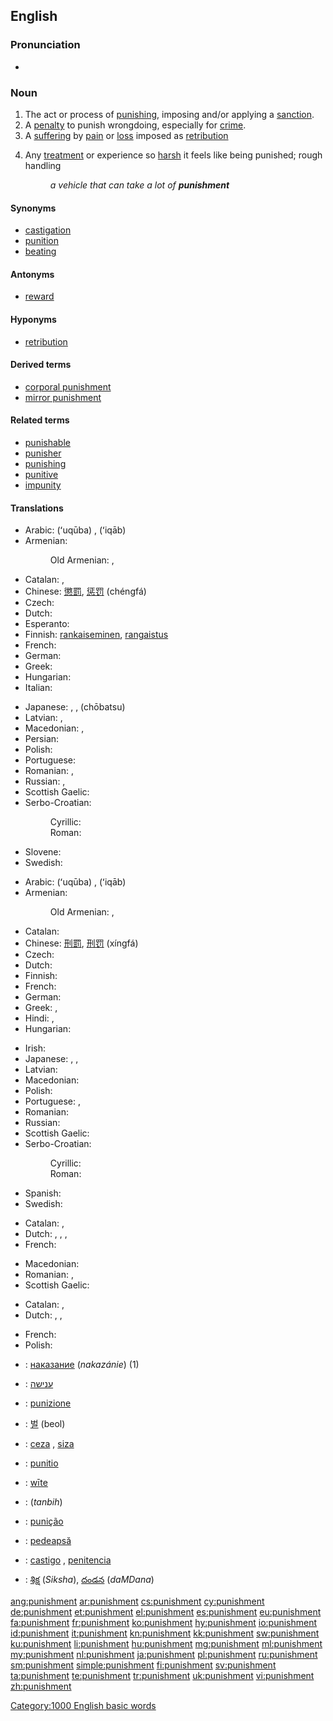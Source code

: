 {{wikipedia}}
==English==

===Pronunciation===
* {{audio|en-us-punishment.ogg|Audio (US)}}

===Noun===
{{en-noun}}

# The act or process of [[punish]]ing, imposing and/or applying a [[sanction]].
# A [[penalty]] to punish wrongdoing, especially for [[crime]].
# A [[suffering]] by [[pain]] or [[loss]] imposed as [[retribution]]
# {{figuratively}} Any [[treatment]] or experience so [[harsh]] it feels like being punished; rough handling
#: ''a vehicle that can take a lot of '''punishment'''''

====Synonyms====
* [[castigation]]
* [[punition]]
* [[beating]]

====Antonyms====
* [[reward]]

====Hyponyms====
* [[retribution]]

====Derived terms====
* [[corporal punishment]]
* [[mirror punishment]]

====Related terms====
* [[punishable]]
* [[punisher]]
* [[punishing]]
* [[punitive]]
* [[impunity]]

====Translations====
{{trans-top|the act of punishing}}
* Arabic: {{Arab|[[عقوبة]]}} (ʻuqūba) {{f}}, {{Arab|[[عقاب]]}} (ʻiqāb) {{m}}
* Armenian: {{t-|hy|պատիժ|tr=patiž}}
*: Old Armenian: {{tø|xcl|պատիժ|tr=patiž|sc=Armn|xs=Old Armenian}}, {{tø|xcl|պատուհաս|tr=patuhas|sc=Armn|xs=Old Armenian}}
* Catalan: {{t-|ca|punició|f}}, {{t-|ca|puniment|m}}
* Chinese: [[懲罰]], [[惩罚]] (chéngfá)
* Czech: {{t-|cs|trest|m}}
* Dutch: {{t+|nl|bestraffing|f}}
* Esperanto: {{t-|eo|puno|xs=Esperanto}}
* Finnish: [[rankaiseminen]], [[rangaistus]]
* French: {{t+|fr|punition|f}}
* German: {{t+|de|Strafe|f}}
* Greek: {{t+|el|τιμωρία}}
* Hungarian: {{t+|hu|büntetés}}
* Italian: {{t+|it|punizione|f}}
{{trans-mid}}
* Japanese: {{t+|ja|罰|tr=[[ばつ]], batsu}}, {{Jpan|[[懲罰]]}}, {{Jpan|[[ちょうばつ]]}} (chōbatsu)
* Latvian: {{t-|lv|sods|m|xs=Latvian}}, {{t-|lv|sodīšana|f|xs=Latvian}}
* Macedonian: {{t-|mk|казна|f|tr=kázna}},  {{t-|mk|казнување|n|tr=kaznúvanje}}
* Persian: {{t-|fa|گوشمالی دادن|tr=guŝmāli dādan|xs=Persian}}
* Polish: {{t+|pl|karanie|n}}
* Portuguese: {{t+|pt|punição}}
* Romanian: {{t+|ro|pedepsire|f}}, {{t+|ro|pedeapsă|f}}
* Russian: {{t+|ru|наказание|n|tr=nakazánije}}, {{t+|ru|кара|f|tr=kára}}
* Scottish Gaelic: {{t-|gd|peanasachadh|m}}
* Serbo-Croatian:
*: Cyrillic: {{t-|sh|казна|f|alt=ка̏зна}}
*: Roman: {{t-|sh|kazna|f|alt=kȁzna}}
* Slovene: {{t+|sl|kazen|n}}
* Swedish: {{t+|sv|straff|n}}
{{trans-bottom}}

{{trans-top|penalty for wrongdoing}}
* Arabic: {{Arab|[[عقوبة]]}} (ʻuqūba) {{f}}, {{Arab|[[عقاب]]}} (ʻiqāb) {{m}}
* Armenian: {{t-|hy|պատիժ|tr=patiž}}
*: Old Armenian: {{tø|xcl|պատիժ|tr=patiž|sc=Armn|xs=Old Armenian}}, {{tø|xcl|պատուհաս|tr=patuhas|sc=Armn|xs=Old Armenian}}
* Catalan: {{t+|ca|càstig|m}}
* Chinese: [[刑罰]], [[刑罚]] (xíngfá)
* Czech: {{t-|cs|trest|m}}
* Dutch: {{t+|nl|straf|m|f}}
* Finnish: {{t+|fi|rangaistus}}
* French: {{t+|fr|punition|f}}
* German: {{t+|de|Bestrafung|f}}
* Greek: {{t+|el|τιμωρία}}, {{t+|el|ποινή}}
* Hindi: {{t-|hi|दण्ड|tr=daṇḍ|sc=Deva}}, {{t-|hi|सज़ा|tr=sazā|sc=Deva}}
* Hungarian: {{t+|hu|büntetés}}
{{trans-mid}}
* Irish: {{t+|ga|pionós|m}}
* Japanese: {{t+|ja|罰|tr=[[ばつ]], batsu}}, {{t-|ja|刑罰|tr=keibatsu}}, {{t+|ja|処罰|tr=shobatsu}}
* Latvian: {{t-|lv|sods|m|xs=Latvian}}
* Macedonian: {{t-|mk|казна|f|tr=kázna}}
* Polish: {{t+|pl|kara|f}}
* Portuguese: {{t|pt|castigo|m}}, {{t|pt|punição|f}}
* Romanian: {{t+|ro|pedeapsă|f}}
* Russian: {{t+|ru|наказание|n|tr=nakazánije}}
* Scottish Gaelic: {{t-|gd|peanas|m}}
* Serbo-Croatian:
*: Cyrillic: {{t-|sh|казна|f|alt=ка̏зна}}
*: Roman: {{t-|sh|kazna|f|alt=kȁzna}}
* Spanish: {{t+|es|castigo|m}}
* Swedish: {{t+|sv|straff|n}}
{{trans-bottom}}

{{trans-top|suffering imposed as retribution}}
* Catalan: {{t-|ca|punició|f}}, {{t-|ca|puniment|m}}
* Dutch: {{t-|nl|afstraffing|f}},  {{t-|nl|boetedoening|f}},  {{t-|nl|vergelding|f}},  {{t+|nl|boete|m|f}}
* French: {{t+|fr|punition|f}}
{{trans-mid}}
* Macedonian: {{t-|mk|казна|f|tr=kázna}}
* Romanian: {{t+|ro|penalizare}}, {{t-|ro|pedeapsă punitivă|f}}
* Scottish Gaelic: {{t-|gd|peanas|m}}
{{trans-bottom}}

{{trans-top|harsh treatment or experience}}
* Catalan: {{t-|ca|punició|f}}, {{t-|ca|puniment|m}}
* Dutch: {{t-|nl|afstraffing|f}}, {{t+|nl|beproeving|f}},  {{t-|nl|vergelding|f}}
{{trans-mid}}
* French: {{t+|fr|punition|f}}
* Polish: {{t-|pl|wycisk|m}}
{{trans-bottom}}

{{checktrans-top}}
* {{ttbc|bg}}: [[наказание]] (''nakazánie'') {{n}} (1)
* {{ttbc|he}}: [[ענישה]] {{f}}
* {{ttbc|it}}: [[punizione]] {{f}}
* {{ttbc|ko}}: [[벌]] (beol)
* {{ttbc|ku}}: [[ceza]] {{m}}, [[siza]] {{m}}
* {{ttbc|la}}: [[punitio]] {{f}}
* {{ttbc|ang}}: [[wite|wīte]] {{n}}
* {{ttbc|fa}}: {{fa-Arab|[[تنبیه]]}} (''tanbih'')
* {{ttbc|pt}}: [[punição]] {{f}}
* {{ttbc|ro}}: [[pedeapsă]] {{f}}
* {{ttbc|es}}: [[castigo]] {{m}}, [[penitencia]] {{f}}
* {{ttbc|te}}: [[శిక్ష]] (''Siksha''), [[దండన]] (''daMDana'')
{{trans-bottom}}

[[Category:1000 English basic words]]

[[ang:punishment]]
[[ar:punishment]]
[[cs:punishment]]
[[cy:punishment]]
[[de:punishment]]
[[et:punishment]]
[[el:punishment]]
[[es:punishment]]
[[eu:punishment]]
[[fa:punishment]]
[[fr:punishment]]
[[ko:punishment]]
[[hy:punishment]]
[[io:punishment]]
[[id:punishment]]
[[it:punishment]]
[[kn:punishment]]
[[kk:punishment]]
[[sw:punishment]]
[[ku:punishment]]
[[li:punishment]]
[[hu:punishment]]
[[mg:punishment]]
[[ml:punishment]]
[[my:punishment]]
[[nl:punishment]]
[[ja:punishment]]
[[pl:punishment]]
[[ru:punishment]]
[[sm:punishment]]
[[simple:punishment]]
[[fi:punishment]]
[[sv:punishment]]
[[ta:punishment]]
[[te:punishment]]
[[tr:punishment]]
[[uk:punishment]]
[[vi:punishment]]
[[zh:punishment]]